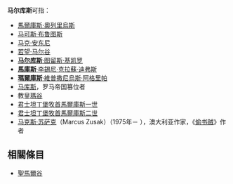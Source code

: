 {{noteTA
|T=zh-hans:马尔库斯; zh-hant:馬爾庫斯;
|1=zh-hans:马尔库斯; zh-hant:馬爾庫斯;
|2=zh-hans:教皇;zh-hk:教宗;zh-tw:教宗;
}}


'''马尔库斯'''可指：

* [[馬爾庫斯·奧列里烏斯|馬爾庫斯·奧列里烏斯]]
* [[马可斯·布鲁图斯|马可斯·布鲁图斯]]
* [[马克·安东尼_(消歧义)|马克·安东尼]]
* [[若望·马尔谷|若望·马尔谷]]
* [[马尔库斯·图留斯·基凯罗|'''马尔库斯'''·图留斯·基凯罗]]
* [[克拉蘇|'''馬庫斯'''·李錫尼·克拉蘇·迪弗斯]]
* [[瑪爾庫斯·維普撒尼烏斯·阿格里帕|'''瑪爾庫斯'''·維普撒尼烏斯·阿格里帕]]
*[[马库斯_(西罗马)|马库斯]]，罗马帝国篡位者
* 教皇[[瑪谷|瑪谷]]
* [[君士坦丁堡牧首|君士坦丁堡牧首]][[馬爾庫斯一世|馬爾庫斯一世]]
* [[君士坦丁堡牧首列表|君士坦丁堡牧首]][[馬爾庫斯二世|馬爾庫斯二世]]
* [[马克斯·苏萨克|马克斯·苏萨克]]（Marcus Zusak）（1975年－ ），澳大利亚作家，《[[偷书贼|偷书贼]]》作者

== 相關條目 ==
* [[聖馬爾谷|聖馬爾谷]]

{{disambig|Cat=四字人名消歧义}}